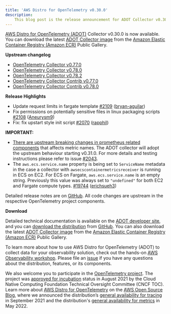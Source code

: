 ```yaml
---
title: 'AWS Distro for OpenTelemetry v0.30.0'
description:
    This blog post is the release announcement for ADOT Collector v0.30.0
---
```



<SectionSeparator />

[AWS Distro for OpenTelemetry (ADOT)](https://aws-otel.github.io/) Collector v0.30.0 is now available.
You can download the latest [ADOT Collector image](https://gallery.ecr.aws/aws-observability/aws-otel-collector) from the
[Amazon Elastic Container Registry (Amazon ECR)](https://aws.amazon.com/ecr/) Public Gallery.

<SectionSeparator />

**Upstream changelog**

* [OpenTelemetry Collector v0.77.0](https://github.com/open-telemetry/opentelemetry-collector/releases/tag/v0.77.0)
* [OpenTelemetry Collector v0.78.0](https://github.com/open-telemetry/opentelemetry-collector/releases/tag/v0.78.0)
* [OpenTelemetry Collector v0.78.2](https://github.com/open-telemetry/opentelemetry-collector/releases/tag/v0.78.2)
* [OpenTelemetry Collector Contrib v0.77.0](https://github.com/open-telemetry/opentelemetry-collector-contrib/releases/tag/v0.77.0)
* [OpenTelemetry Collector Contrib v0.78.0](https://github.com/open-telemetry/opentelemetry-collector-contrib/releases/tag/v0.78.0)

**Release Highlights**

* Update request limits in fargate template [\#2109](https://github.com/aws-observability/aws-otel-collector/pull/2109) ([bryan-aguilar](https://github.com/bryan-aguilar))
* Fix permissions on potentially sensitive files in linux packaging scripts [\#2108](https://github.com/aws-observability/aws-otel-collector/pull/2108) ([Aneurysm9](https://github.com/Aneurysm9))
* Fix: fix upstart style init script [\#2070](https://github.com/aws-observability/aws-otel-collector/pull/2070) ([rapphil](https://github.com/rapphil))

**IMPORTANT:**

* [There are upstream breaking changes in prometheus related components](https://github.com/open-telemetry/opentelemetry-collector-contrib/releases/tag/v0.76.3) that affects metric names. The ADOT collector will adopt the upstream behaviour starting v0.31.0. For more details and testing instructions please refer to issue [#2043](https://github.com/aws-observability/aws-otel-collector/issues/2043).
* The `aws.ecs.service.name` property is being set to `ServiceName` metadata in the case a collector with `awsecscontainermetricsreceiver` is running in ECS on EC2. For ECS on Fargate, `aws.ecs.service.name` is an empty string. Previously this value was always set to `"undefined"` for both EC2 and Fargate compute types.  [\#19744](https://github.com/open-telemetry/opentelemetry-collector-contrib/pull/19744) ([erichsueh3](https://github.com/erichsueh3))

Detailed release notes are on [GitHub](https://github.com/aws-observability/aws-otel-collector/releases).
All code changes are upstream in the respective OpenTelemetry project components.

**Download**

Detailed technical documentation is available on the [ADOT developer site](https://aws-otel.github.io/),
and you can [download the distribution](https://aws-otel.github.io/download) from
[GitHub](https://github.com/aws-observability/aws-otel-collector/releases/tag/v0.30.0).
You can also download the latest [ADOT Collector image](https://gallery.ecr.aws/aws-observability/aws-otel-collector)
from the [Amazon Elastic Container Registry (Amazon ECR)](https://aws.amazon.com/ecr/) Public Gallery.

To learn more about how to use AWS Distro for OpenTelemetry (ADOT) to collect data for your observability solution,
check out the hands-on [AWS Observability workshop](https://observability.workshop.aws/en/adot.html).
Please file an [issue](https://github.com/aws-observability/aws-otel-community/issues) if you have any
questions about the distribution, features, or its components.

We also welcome you to participate in the [OpenTelemetry project](https://github.com/open-telemetry).
The project was [approved for incubation](https://www.cncf.io/blog/2021/08/26/opentelemetry-becomes-a-cncf-incubating-project/) status
in August 2021 by the Cloud Native Computing Foundation Technical Oversight Committee (CNCF TOC). Learn more about
[AWS Distro for OpenTelemetry](https://aws.amazon.com/blogs/opensource/category/management-tools/aws-distro-for-opentelemetry/) on the
[AWS Open Source Blog](https://aws.amazon.com/blogs/opensource/category/management-tools/aws-distro-for-opentelemetry/), where we announced
the distribution’s [general availability for tracing](https://aws.amazon.com/blogs/opensource/aws-distro-for-opentelemetry-is-now-ga-for-tracing/) in September 2021
and the distribution's [general availability for metrics](https://aws.amazon.com/blogs/opensource/aws-distro-for-opentelemetry-is-now-generally-available-for-metrics/) in May 2022.
